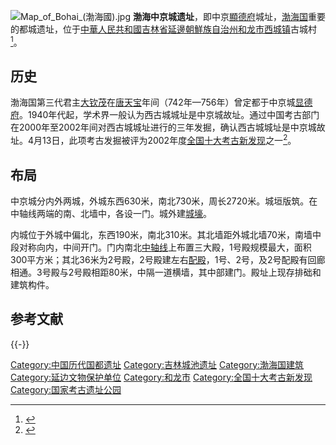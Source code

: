 {{文物保护单位
| 级别 = 全国
| 名称 = 渤海中京城遗址
| 图片=渤海中京城遺全景.jpg
| 编号 = 4-51
| 分类 = 古遗址
| 时代 = [[渤海国|渤海国]]
| 所在 = [[吉林省|吉林省]][[和龙市|和龙市]]
| 登录 = 1996年
| Cat = 吉林全国重点文物保护单位
}}
[[File:Map_of_Bohai_(渤海國).jpg|thumb]]
'''渤海中京城遗址'''，即中京[[顯德府|顯德府]]城址，[[渤海国|渤海国]]重要的都城遗址，位于[[中華人民共和國|中華人民共和國]][[吉林省|吉林省]][[延邊朝鮮族自治州|延邊朝鮮族自治州]][[和龙市|和龙市]][[西城镇_(和龙市)|西城镇]]古城村<ref>{{cite web|url=http://wht.jl.gov.cn/whzl/wwbl/200808/t20080819_434511.htm|title=渤海中京城遗址|publisher=吉林省文化厅网站|author=发布人：吉林省文化厅|date=2008-08-19|accessdate=2011-10-25|language=Zh-hans|deadurl=yes|archiveurl=https://web.archive.org/web/20140202142330/http://wht.jl.gov.cn/whzl/wwbl/200808/t20080819_434511.htm|archivedate=2014-02-02}}</ref>。

== 历史 ==

渤海国第三代君主[[大钦茂|大钦茂]]在[[唐朝|唐]][[天宝_(唐朝)|天宝]]年间（742年—756年）曾定都于中京城[[显德府|显德府]]。1940年代起，学术界一般认为西古城城址是中京城故址。通过中国考古部门在2000年至2002年间对西古城城址进行的三年发掘，确认西古城城址是中京城故址。4月13日，此项考古发掘被评为2002年度[[全国十大考古新发现|全国十大考古新发现]]之一<ref>{{cite web|url=http://www.people.com.cn/GB/wenyu/68/20030417/974524.html|title=考古发掘确认渤海中京显德府故址|publisher=人民网，来源：新华社|author=记者：王健民、李丽，责任编辑：蒋波|date=2003年4月17日|accessdate=2011-10-25|language=Zh-hans|archive-date=2012-05-06|archive-url=https://web.archive.org/web/20120506223842/http://www.people.com.cn/GB/wenyu/68/20030417/974524.html|dead-url=no}}</ref>。

==布局==
中京城分内外两城，外城东西630米，南北730米，周长2720米。城垣版筑。在中轴线两端的南、北墙中，各设一门。城外建[[城壕|城壕]]。

内城位于外城中偏北，东西190米，南北310米。其北墙距外城北墙70米，南墙中段对称向内，中间开门。门内南北[[中轴线|中轴线]]上布置三大殿，1号殿规模最大，面积300平方米；其北36米为2号殿，2号殿建左右[[配殿|配殿]]，1号、2号，及2号配殿有回廊相通。3号殿与2号殿相距80米，中隔一道横墙，其中部建门。殿址上现存排础和建筑构件。

== 参考文献 ==
{{Reflist}}

{{-}}
{{中国都城}}
{{吉林全国重点文物保护单位}}
{{中华人民共和国国家考古遗址公园}}

[[Category:中国历代国都遗址|Category:中国历代国都遗址]]
[[Category:吉林城池遗址|Category:吉林城池遗址]]
[[Category:渤海国建筑|Category:渤海国建筑]]
[[Category:延边文物保护单位|Category:延边文物保护单位]]
[[Category:和龙市|Category:和龙市]]
[[Category:全国十大考古新发现|Category:全国十大考古新发现]]
[[Category:国家考古遗址公园|Category:国家考古遗址公园]]